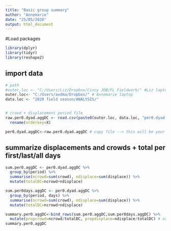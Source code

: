 ```yaml
---
title: "Basic group summary"
author: "Annemarie"
date: "25/05/2020"
output: html_document
---
```



#Load packages
```r
library(dplyr)
library(tidyr)
library(reshape2)
```


## import data

```r
# path
#outer.loc <- "C:/Users/Liz/Dropbox/Cincy JOB/FL Fieldwork/" #Liz laptop path
outer.loc<- "C:/Users/avdma/Dropbox/" # Annemarie laptop
data.loc <- "2020 field season/ANALYSIS/"


# crowd + displacement period file
raw.per0.dyad.aggDC <- read.csv(paste0(outer.loc, data.loc, "per0.dyad.aggDC.csv")) %>%
  rename(orderkey=X)

per0.dyad.aggDC<-raw.per0.dyad.aggDC # copy file --> this will be your working file, so if you make a mistake you always have your raw file without having to import it again
```



## summarize displacements and crowds + total per first/last/all days
```r
sum.per0.aggDC <- per0.dyad.aggDC %>%
  group_by(period) %>%
  summarise(ncrowd=sum(crowd), ndisplace=sum(displace)) %>%
  mutate(totalDC=ncrowd+ndisplace)

sum.per0days.aggDC <- per0.dyad.aggDC %>%
  group_by(period, days) %>%
  summarise(ncrowd=sum(crowd), ndisplace=sum(displace)) %>%
  mutate(totalDC=ncrowd+ndisplace)

summary.per0.aggDC<-bind_rows(sum.per0.aggDC,sum.per0days.aggDC) %>%
  mutate(propcrowd=ncrowd/totalDC, propdisplace=ndisplace/totalDC) # or would it be better to get proportion over all interactions?
summary.per0.aggDC
```

